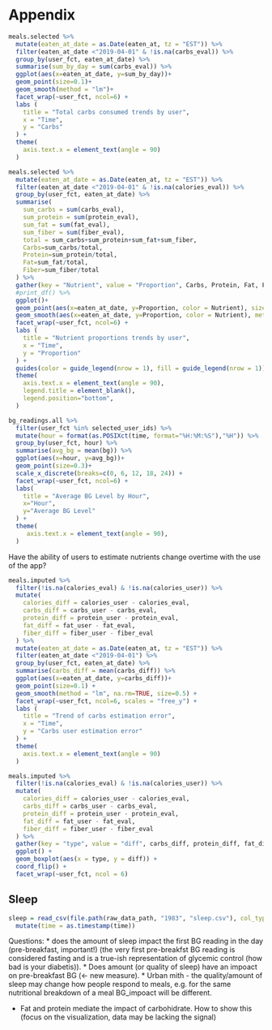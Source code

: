 # Appendix


```r
meals.selected %>%
  mutate(eaten_at_date = as.Date(eaten_at, tz = "EST")) %>%
  filter(eaten_at_date <"2019-04-01" & !is.na(carbs_eval)) %>%
  group_by(user_fct, eaten_at_date) %>%
  summarise(sum_by_day = sum(carbs_eval)) %>%
  ggplot(aes(x=eaten_at_date, y=sum_by_day))+
  geom_point(size=0.1)+
  geom_smooth(method = "lm")+
  facet_wrap(~user_fct, ncol=6) +
  labs (
    title = "Total carbs consumed trends by user",
    x = "Time",
    y = "Carbs"
  ) + 
  theme(
    axis.text.x = element_text(angle = 90)
  )
```


```r
meals.selected %>%
  mutate(eaten_at_date = as.Date(eaten_at, tz = "EST")) %>%
  filter(eaten_at_date <"2019-04-01" & !is.na(calories_eval)) %>%
  group_by(user_fct, eaten_at_date) %>%
  summarise(
    sum_carbs = sum(carbs_eval), 
    sum_protein = sum(protein_eval), 
    sum_fat = sum(fat_eval), 
    sum_fiber = sum(fiber_eval),
    total = sum_carbs+sum_protein+sum_fat+sum_fiber,
    Carbs=sum_carbs/total,
    Protein=sum_protein/total,
    Fat=sum_fat/total,
    Fiber=sum_fiber/total
  ) %>%
  gather(key = "Nutrient", value = "Proportion", Carbs, Protein, Fat, Fiber) %>%
  #print_df() %>%
  ggplot()+
  geom_point(aes(x=eaten_at_date, y=Proportion, color = Nutrient), size=0.1) +
  geom_smooth(aes(x=eaten_at_date, y=Proportion, color = Nutrient), method = "lm") +
  facet_wrap(~user_fct, ncol=6) +
  labs (
    title = "Nutrient proportions trends by user",
    x = "Time",
    y = "Proportion"
  ) + 
  guides(color = guide_legend(nrow = 1), fill = guide_legend(nrow = 1)) +
  theme(
    axis.text.x = element_text(angle = 90),
    legend.title = element_blank(), 
    legend.position="bottom",
  )
```



```r
bg_readings.all %>%
  filter(user_fct %in% selected_user_ids) %>%
  mutate(hour = format(as.POSIXct(time, format="%H:%M:%S"),"%H")) %>%
  group_by(user_fct, hour) %>%
  summarise(avg_bg = mean(bg)) %>%
  ggplot(aes(x=hour, y=avg_bg))+
  geom_point(size=0.3)+
  scale_x_discrete(breaks=c(0, 6, 12, 18, 24)) + 
  facet_wrap(~user_fct, ncol=6) +
  labs(
    title = "Average BG Level by Hour",
    x="Hour", 
    y="Average BG Level"
  ) +
  theme(
     axis.text.x = element_text(angle = 90),
  )
```

Have the ability of users to estimate nutrients change overtime with the use of the app?

```r
meals.imputed %>%
  filter(!is.na(calories_eval) & !is.na(calories_user)) %>%
  mutate(
    calories_diff = calories_user - calories_eval,
    carbs_diff = carbs_user - carbs_eval,
    protein_diff = protein_user - protein_eval,
    fat_diff = fat_user - fat_eval,
    fiber_diff = fiber_user - fiber_eval
  ) %>%
  mutate(eaten_at_date = as.Date(eaten_at, tz = "EST")) %>%
  filter(eaten_at_date <"2019-04-01") %>%
  group_by(user_fct, eaten_at_date) %>%
  summarise(carbs_diff = mean(carbs_diff)) %>%
  ggplot(aes(x=eaten_at_date, y=carbs_diff))+
  geom_point(size=0.1) +
  geom_smooth(method = "lm", na.rm=TRUE, size=0.5) +
  facet_wrap(~user_fct, ncol=6, scales = "free_y") +
  labs (
    title = "Trend of carbs estimation error",
    x = "Time",
    y = "Carbs user estimation error"
  ) + 
  theme(
    axis.text.x = element_text(angle = 90)
  )

```

```r
meals.imputed %>%
  filter(!is.na(calories_eval) & !is.na(calories_user)) %>%
  mutate(
    calories_diff = calories_user - calories_eval,
    carbs_diff = carbs_user - carbs_eval,
    protein_diff = protein_user - protein_eval,
    fat_diff = fat_user - fat_eval,
    fiber_diff = fiber_user - fiber_eval
  ) %>%
  gather(key = "type", value = "diff", carbs_diff, protein_diff, fat_diff) %>%
  ggplot() +
  geom_boxplot(aes(x = type, y = diff)) +
  coord_flip() +
  facet_wrap(~user_fct, ncol = 6)
```

## Sleep

```r
sleep = read_csv(file.path(raw_data_path, "1983", "sleep.csv"), col_types = cols()) %>%
  mutate(time = as.timestamp(time))
```


Questions:
* does the amount of sleep impact the first BG reading in the day (pre-breakfast, important!) (the very first pre-breakfst BG reading is considered fasting and is a true-ish representation of glycemic control (how bad is your diabetis)).
* Does amount (or quality of sleep) have an impoact on pre-breakfast BG (<- new measure). 
* Urban mith - the quality/amount of sleep may change how people respond to meals, e.g. for the same nutritional breakdown of a meal BG_impoact will be different.

* Fat and protein mediate the impact of carbohidrate. How to show this (focus on the visualization, data may be lacking the signal)
